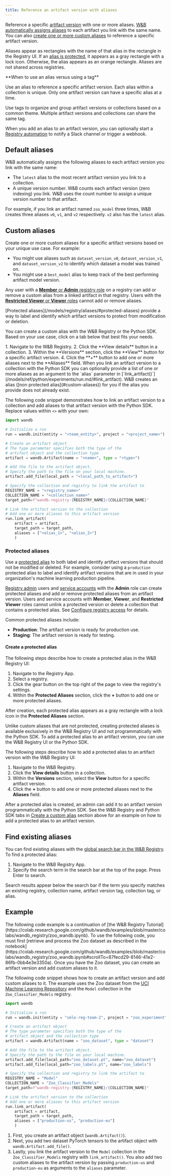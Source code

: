```yaml
---
title: Reference an artifact version with aliases
---
```


Reference a specific [artifact version](/models/artifacts/create-a-new-artifact-version/) with one or more aliases. [W&B automatically assigns aliases](/models/registry/aliases/#default-aliases) to each artifact you link with the same name. You can also [create one or more custom aliases](/models/registry/aliases/#custom-aliases) to reference a specific artifact version.

Aliases appear as rectangles with the name of that alias in the rectangle in the Registry UI. If an [alias is protected](/models/registry/aliases/#protected-aliases), it appears as a gray rectangle with a lock icon. Otherwise, the alias appears as an orange rectangle. Aliases are not shared across registries.

<Note>
**When to use an alias versus using a tag**

Use an alias to reference a specific artifact version. Each alias within a collection is unique. Only one artifact version can have a specific alias at a time.

Use tags to organize and group artifact versions or collections based on a common theme. Multiple artifact versions and collections can share the same tag.
</Note>

When you add an alias to an artifact version, you can optionally start a [Registry automation](/models/automations/automation-events/#registry) to notify a Slack channel or trigger a webhook.

## Default aliases

W&B automatically assigns the following aliases to each artifact version you link with the same name:

* The `latest` alias to the most recent artifact version you link to a collection.
* A unique version number. W&B counts each artifact version (zero indexing) you link. W&B uses the count number to assign a unique version number to that artifact.

For example, if you link an artifact named `zoo_model` three times, W&B creates three aliases `v0`, `v1`, and `v2` respectively. `v2` also has the `latest` alias.

## Custom aliases

Create one or more custom aliases for a specific artifact versions based on your unique use case. For example:

- You might use aliases such as `dataset_version_v0`, `dataset_version_v1`, and `dataset_version_v2` to identify which dataset a model was trained on.
- You might use a `best_model` alias to keep track of the best performing artifact model version.

Any user with a [**Member** or **Admin** registry role](/models/registry/configure_registry/#registry-roles) on a registry can add or remove a custom alias from a linked artifact in that registry. Users with the [**Restricted Viewer** or **Viewer** roles](/models/registry/configure_registry/#registry-roles) cannot add or remove aliases.

<Note>
[Protected aliases](/models/registry/aliases/#protected-aliases) provide a way to label and identify which artifact versions to protect from modification or deletion.
</Note>


You can create a custom alias with the W&B Registry or the Python SDK. Based on your use case, click on a tab below that best fits your needs.

<Tabs>
<Tab title="W&B Registry">
1. Navigate to the W&B Registry.
2. Click the **View details** button in a collection.
3. Within the **Versions** section, click the **View** button for a specific artifact version.
4. Click the **+** button to add one or more aliases next to the **Aliases** field.
</Tab>
<Tab title="Python SDK">
When you link an artifact version to a collection with the Python SDK you can optionally provide a list of one or more aliases as an argument to the `alias` parameter in [`link_artifact()`](/models/ref/python/experiments/run.md/#link_artifact). W&B creates an alias ([non protected alias](#custom-aliases)) for you if the alias you provide does not already exist.

The following code snippet demonstrates how to link an artifact version to a collection and add aliases to that artifact version with the Python SDK. Replace values within `<>` with your own:

```python
import wandb

# Initialize a run
run = wandb.init(entity = "<team_entity>", project = "<project_name>")

# Create an artifact object
# The type parameter specifies both the type of the 
# artifact object and the collection type
artifact = wandb.Artifact(name = "<name>", type = "<type>")

# Add the file to the artifact object. 
# Specify the path to the file on your local machine.
artifact.add_file(local_path = "<local_path_to_artifact>")

# Specify the collection and registry to link the artifact to
REGISTRY_NAME = "<registry_name>"
COLLECTION_NAME = "<collection_name>"
target_path=f"wandb-registry-{REGISTRY_NAME}/{COLLECTION_NAME}"

# Link the artifact version to the collection
# Add one or more aliases to this artifact version
run.link_artifact(
    artifact = artifact, 
    target_path = target_path, 
    aliases = ["<alias_1>", "<alias_2>"]
    )
```
</Tab>
</Tabs>

### Protected aliases
Use a [protected alias](/models/registry/aliases/#protected-aliases) to both label and identify artifact versions that should not be modified or deleted. For example, consider using a `production` protected alias to label and identify artifact versions that are in used in your organization's machine learning production pipeline.

[Registry admin](/models/registry/configure_registry/#registry-roles) users and [service accounts](/models/support/service_account_useful/) with the **Admin** role can create protected aliases and add or remove protected aliases from an artifact version. Users and service accounts with **Member**, **Viewer**, and **Restricted Viewer** roles cannot unlink a protected version or delete a collection that contains a protected alias. See [Configure registry access](/models/registry/configure_registry/) for details.

Common protected aliases include:

- **Production**: The artifact version is ready for production use.
- **Staging**: The artifact version is ready for testing.

#### Create a protected alias

The following steps describe how to create a protected alias in the W&B Registry UI:

1. Navigate to the Registry App.
2. Select a registry.
3. Click the gear button on the top right of the page to view the registry's settings.
4. Within the **Protected Aliases** section, click the **+** button to add one or more protected aliases.

After creation, each protected alias appears as a gray rectangle with a lock icon in the **Protected Aliases** section.  

<Note>
Unlike custom aliases that are not protected, creating protected aliases is available exclusively in the W&B Registry UI and not programmatically with the Python SDK. To add a protected alias to an artifact version, you can use the W&B Registry UI or the Python SDK.
</Note>

The following steps describe how to add a protected alias to an artifact version with the W&B Registry UI:

1. Navigate to the W&B Registry.
2. Click the **View details** button in a collection.
3. Within the **Versions** section, select the **View** button for a specific artifact version.
4. Click the **+** button to add one or more protected aliases next to the **Aliases** field.

After a protected alias is created, an admin can add it to an artifact version programmatically with the Python SDK. See the W&B Registry and Python SDK tabs in [Create a custom alias](#custom-aliases) section above for an example on how to add a protected alias to an artifact version.

## Find existing aliases
You can find existing aliases with the [global search bar in the W&B Registry](/models/registry/search_registry/#search-for-registry-items). To find a protected alias:

1. Navigate to the W&B Registry App.
2. Specify the search term in the search bar at the top of the page. Press Enter to search.

Search results appear below the search bar if the term you specify matches an existing registry, collection name, artifact version tag, collection tag, or alias.

## Example

<Note>
The following code example is a continuation of [the W&B Registry Tutorial](https://colab.research.google.com/github/wandb/examples/blob/master/colabs/wandb_registry/zoo_wandb.ipynb). To use the following code, you must first [retrieve and process the Zoo dataset as described in the notebook](https://colab.research.google.com/github/wandb/examples/blob/master/colabs/wandb_registry/zoo_wandb.ipynb#scrollTo=87fecd29-8146-41e2-86fb-0bb4e3e3350a). Once you have the Zoo dataset, you can create an artifact version and add custom aliases to it.
</Note>

The following code snippet shows how to create an artifact version and add custom aliases to it. The example uses the Zoo dataset from the [UCI Machine Learning Repository](https://archive.ics.uci.edu/dataset/111/zoo) and the `Model` collection in the `Zoo_Classifier_Models` registry. 

```python
import wandb

# Initialize a run
run = wandb.init(entity = "smle-reg-team-2", project = "zoo_experiment")

# Create an artifact object
# The type parameter specifies both the type of the 
# artifact object and the collection type
artifact = wandb.Artifact(name = "zoo_dataset", type = "dataset")

# Add the file to the artifact object. 
# Specify the path to the file on your local machine.
artifact.add_file(local_path="zoo_dataset.pt", name="zoo_dataset")
artifact.add_file(local_path="zoo_labels.pt", name="zoo_labels")

# Specify the collection and registry to link the artifact to
REGISTRY_NAME = "Model"
COLLECTION_NAME = "Zoo_Classifier_Models"
target_path=f"wandb-registry-{REGISTRY_NAME}/{COLLECTION_NAME}"

# Link the artifact version to the collection
# Add one or more aliases to this artifact version
run.link_artifact(
    artifact = artifact,
    target_path = target_path,
    aliases = ["production-us", "production-eu"]
    )
```

1. First, you create an artifact object (`wandb.Artifact()`).
2. Next, you add two dataset PyTorch tensors to the artifact object with `wandb.Artifact.add_file()`. 
3. Lastly, you link the artifact version to the `Model` collection in the `Zoo_Classifier_Models` registry with `link_artifact()`. You also add two custom aliases to the artifact version by passing  `production-us` and `production-eu` as arguments to the `aliases` parameter.
